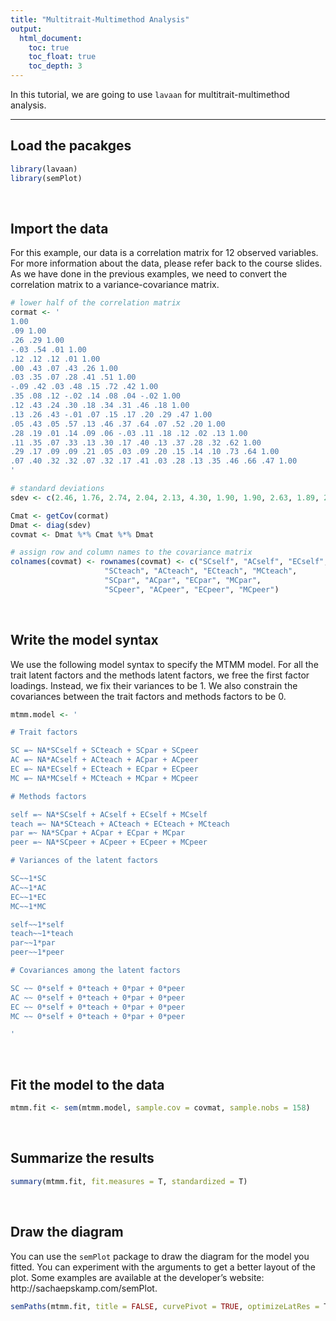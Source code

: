 ```yaml
---
title: "Multitrait-Multimethod Analysis"
output:
  html_document:
    toc: true
    toc_float: true
    toc_depth: 3
---
```


In this tutorial, we are going to use `lavaan` for multitrait-multimethod analysis.

---

## Load the pacakges

```r
library(lavaan)
library(semPlot)
```
<br>

## Import the data

For this example, our data is a correlation matrix for 12 observed variables. For more information about the data, please refer back to the course slides. As we have done in the previous examples, we need to convert the correlation matrix to a variance-covariance matrix.


```r

# lower half of the correlation matrix
cormat <- '
1.00               
.09 1.00              
.26 .29 1.00             
-.03 .54 .01 1.00            
.12 .12 .12 .01 1.00           
.00 .43 .07 .43 .26 1.00          
.03 .35 .07 .28 .41 .51 1.00         
-.09 .42 .03 .48 .15 .72 .42 1.00        
.35 .08 .12 -.02 .14 .08 .04 -.02 1.00       
.12 .43 .24 .30 .18 .34 .31 .46 .18 1.00      
.13 .26 .43 -.01 .07 .15 .17 .20 .29 .47 1.00     
.05 .43 .05 .57 .13 .46 .37 .64 .07 .52 .20 1.00    
.28 .19 .01 .14 .09 .06 -.03 .11 .18 .12 .02 .13 1.00   
.11 .35 .07 .33 .13 .30 .17 .40 .13 .37 .28 .32 .62 1.00  
.29 .17 .09 .09 .21 .05 .03 .09 .20 .15 .14 .10 .73 .64 1.00 
.07 .40 .32 .32 .07 .32 .17 .41 .03 .28 .13 .35 .46 .66 .47 1.00 
'

# standard deviations
sdev <- c(2.46, 1.76, 2.74, 2.04, 2.13, 4.30, 1.90, 1.90, 2.63, 1.89, 2.84, 2.34, 2.27, 4.86, 2.66, 1.94)

Cmat <- getCov(cormat)
Dmat <- diag(sdev)
covmat <- Dmat %*% Cmat %*% Dmat

# assign row and column names to the covariance matrix
colnames(covmat) <- rownames(covmat) <- c("SCself", "ACself", "ECself", "MCself", 
                     "SCteach", "ACteach", "ECteach", "MCteach", 
                     "SCpar", "ACpar", "ECpar", "MCpar", 
                     "SCpeer", "ACpeer", "ECpeer", "MCpeer")

```

<br>


## Write the model syntax

We use the following model syntax to specify the MTMM model. For all the trait latent factors and the methods latent factors, we free the first factor loadings. Instead, we fix their variances to be 1. We also constrain the covariances between the trait factors and methods factors to be 0.


```r
mtmm.model <- '

# Trait factors

SC =~ NA*SCself + SCteach + SCpar + SCpeer
AC =~ NA*ACself + ACteach + ACpar + ACpeer
EC =~ NA*ECself + ECteach + ECpar + ECpeer
MC =~ NA*MCself + MCteach + MCpar + MCpeer

# Methods factors

self =~ NA*SCself + ACself + ECself + MCself
teach =~ NA*SCteach + ACteach + ECteach + MCteach
par =~ NA*SCpar + ACpar + ECpar + MCpar
peer =~ NA*SCpeer + ACpeer + ECpeer + MCpeer

# Variances of the latent factors

SC~~1*SC
AC~~1*AC
EC~~1*EC
MC~~1*MC

self~~1*self
teach~~1*teach
par~~1*par
peer~~1*peer

# Covariances among the latent factors

SC ~~ 0*self + 0*teach + 0*par + 0*peer
AC ~~ 0*self + 0*teach + 0*par + 0*peer
EC ~~ 0*self + 0*teach + 0*par + 0*peer
MC ~~ 0*self + 0*teach + 0*par + 0*peer

'

```

<br>

## Fit the model to the data


```r
mtmm.fit <- sem(mtmm.model, sample.cov = covmat, sample.nobs = 158)
```

<br>

## Summarize the results

```r
summary(mtmm.fit, fit.measures = T, standardized = T)
```

<br>

## Draw the diagram

You can use the `semPlot` package to draw the diagram for the model you fitted. You can experiment with the arguments to get a better layout of the plot. Some examples are available at the developer's website: http://sachaepskamp.com/semPlot. 


```r
semPaths(mtmm.fit, title = FALSE, curvePivot = TRUE, optimizeLatRes = T, style = "lisrel")

```


<div class="tocify-extend-page" data-unique="tocify-extend-page" style="height: 0;"></div>

